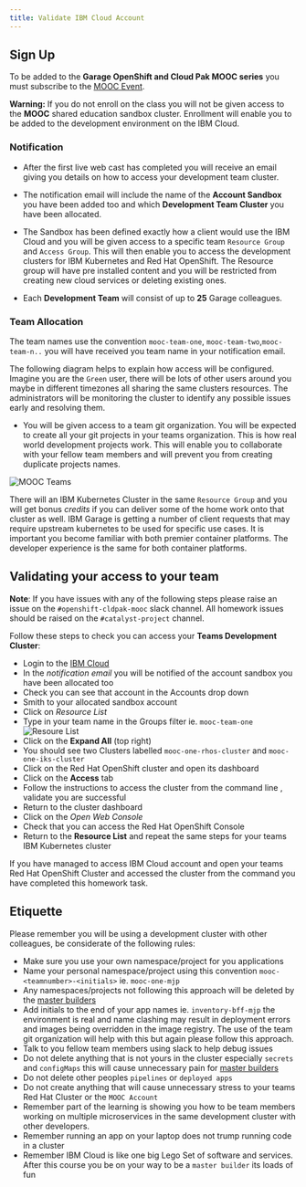 ```yaml
---
title: Validate IBM Cloud Account
---
```


## Sign Up

To be added to the **Garage OpenShift and Cloud Pak MOOC series** you must subscribe to the [MOOC Event](https://ec.yourlearning.ibm.com/w3/subscription/series/10057053).

<InlineNotification kind="warning">

**Warning:** If you do not enroll on the class you will not be given access to the **MOOC** shared education sandbox cluster. Enrollment will enable you to be added to the development environment on the IBM Cloud.

</InlineNotification>

### Notification

- After the first live web cast has completed you will receive an email giving you details on how to access your development team cluster.

- The notification email will include the name of the **Account Sandbox** you have been added too and which **Development Team Cluster** you have been allocated.

- The Sandbox has been defined exactly how a client would use the IBM Cloud and you will be given access to a specific team `Resource Group` and `Access Group`. This will then enable you to access the development clusters for IBM Kubernetes and Red Hat OpenShift. The Resource group will have pre installed content and you will be restricted from creating new cloud services or deleting existing ones.

- Each **Development Team** will consist of up to **25** Garage colleagues.

### Team Allocation

The team names use the convention `mooc-team-one`, `mooc-team-two`,`mooc-team-n..` you will have received you team name in your notification email.

The following diagram helps to explain how access will be configured. Imagine you are the `Green` user, there will be lots of other users around you maybe in different timezones all sharing the same clusters resources. The administrators will be monitoring the cluster to identify any possible issues early and resolving them.

- You will be given access to a team git organization. You will be expected to create all your git projects in your teams organization. This is how real world development projects work. This will enable you to collaborate with your fellow team members and will prevent you from creating duplicate projects names.

![MOOC Teams](moocteams.png)

There will an IBM Kubernetes Cluster in the same `Resource Group` and you will get bonus _credits_ if you can deliver some of the home work onto that cluster as well. IBM Garage is getting a number of client requests that may require upstream kubernetes to be used for specific use cases. It is important you become familiar with both premier container platforms. The developer experience is the same for both container platforms.

## Validating your access to your team

<InlineNotification>

**Note**: If you have issues with any of the following steps please raise an issue on the `#openshift-cldpak-mooc` slack channel. All homework issues should be raised on the `#catalyst-project` channel.

</InlineNotification>

Follow these steps to check you can access your **Teams Development Cluster**:

- Login to the [IBM Cloud](https://cloud.ibm.com)
- In the _notification email_ you will be notified of the account sandbox you have been allocated too
- Check you can see that account in the Accounts drop down
- Smith to your allocated sandbox account
- Click on *Resource List*
- Type in your team name in the Groups filter ie. `mooc-team-one`
![Resoure List](resourcelist.png)
- Click on the **Expand All** (top right)
- You should see two Clusters labelled `mooc-one-rhos-cluster` and `mooc-one-iks-cluster`
- Click on the Red Hat OpenShift cluster and open its dashboard
- Click on the **Access** tab
- Follow the instructions to access the cluster from the command line , validate you are successful
- Return to the cluster dashboard
- Click on the *Open Web Console*
- Check that you can access the Red Hat OpenShift Console
- Return to the **Resource List** and repeat the same steps for your teams IBM Kubernetes cluster

<InlineNotification kind="success">

If you have managed to access IBM Cloud account and open your teams Red Hat OpenShift Cluster and accessed the cluster from the command you have completed this homework task.

</InlineNotification>

## Etiquette

Please remember you will be using a development cluster with other colleagues, be considerate of the following rules:

- Make sure you use your own namespace/project for you applications
- Name your personal namespace/project using this convention `mooc-<teamnumber>-<initials>` ie. `mooc-one-mjp`
- Any namespaces/projects not following this approach will be deleted by the [master builders](https://www.youtube.com/watch?v=Um-PlX6oPBQ)
- Add initials to the end of your app names ie. `inventory-bff-mjp` the environment is real and name clashing may result in deployment errors and images being overridden in the image registry. The use of the team git organization will help with this but again please follow this approach.
- Talk to you fellow team members using slack to help debug issues
- Do not delete anything that is not yours in the cluster especially `secrets` and `configMaps` this will cause unnecessary pain for [master builders](https://www.youtube.com/watch?v=Um-PlX6oPBQ)
- Do not delete other peoples `pipelines` or `deployed apps`
- Do not create anything that will cause unnecessary stress to your teams Red Hat Cluster or the `MOOC Account`
- Remember part of the learning is showing you how to be team members working on multiple microservices in the same development cluster with other developers.
- Remember running an app on your laptop does not trump running code in a cluster
- Remember IBM Cloud is like one big Lego Set of software and services. After this course you be on your way to be a `master builder` its loads of fun

